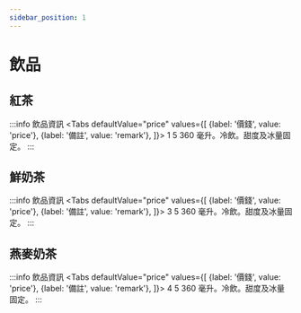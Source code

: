 ```yaml
---
sidebar_position: 1
---
```

# 飲品
## 紅茶


:::info 飲品資訊
<Tabs
defaultValue="price"
values={[
    {label: '價錢', value: 'price'},
    {label: '備註', value: 'remark'},
]}>
    <TabItem value="price">1 5</TabItem>
    <TabItem value="remark">360 毫升。冷飲。甜度及冰量固定。</TabItem>
</Tabs>
:::
## 鮮奶茶
:::info 飲品資訊
<Tabs
defaultValue="price"
values={[
{label: '價錢', value: 'price'},
{label: '備註', value: 'remark'},
]}>
<TabItem value="price">3 5</TabItem>
<TabItem value="remark">360 毫升。冷飲。甜度及冰量固定。</TabItem>
</Tabs>
:::
## 燕麥奶茶
:::info 飲品資訊
<Tabs
defaultValue="price"
values={[
{label: '價錢', value: 'price'},
{label: '備註', value: 'remark'},
]}>
<TabItem value="price">4 5</TabItem>
<TabItem value="remark">360 毫升。冷飲。甜度及冰量固定。</TabItem>
</Tabs>
:::